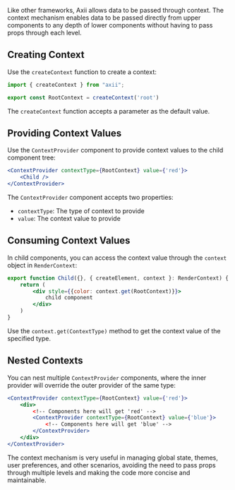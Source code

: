 Like other frameworks, Axii allows data to be passed through context. The context mechanism enables data to be passed directly from upper components to any depth of lower components without having to pass props through each level.

## Creating Context

Use the `createContext` function to create a context:

```jsx
import { createContext } from "axii";

export const RootContext = createContext('root')
```

The `createContext` function accepts a parameter as the default value.

## Providing Context Values

Use the `ContextProvider` component to provide context values to the child component tree:

```jsx
<ContextProvider contextType={RootContext} value={'red'}>
    <Child />
</ContextProvider>
```

The `ContextProvider` component accepts two properties:
- `contextType`: The type of context to provide
- `value`: The context value to provide

## Consuming Context Values

In child components, you can access the context value through the `context` object in `RenderContext`:

```jsx
export function Child({}, { createElement, context }: RenderContext) {
    return (
        <div style={{color: context.get(RootContext)}}>
            child component
        </div>
    )
}
```

Use the `context.get(ContextType)` method to get the context value of the specified type.

## Nested Contexts

You can nest multiple `ContextProvider` components, where the inner provider will override the outer provider of the same type:

```jsx
<ContextProvider contextType={RootContext} value={'red'}>
    <div>
        <!-- Components here will get 'red' -->
        <ContextProvider contextType={RootContext} value={'blue'}>
            <!-- Components here will get 'blue' -->
        </ContextProvider>
    </div>
</ContextProvider>
```

The context mechanism is very useful in managing global state, themes, user preferences, and other scenarios, avoiding the need to pass props through multiple levels and making the code more concise and maintainable.
